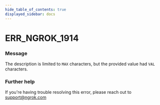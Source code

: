 ```yaml
---
hide_table_of_contents: true
displayed_sidebar: docs
---
```



# ERR_NGROK_1914

### Message

The description is limited to `MAX` characters, but the provided value had `VAL` characters.

<ErrorDetails error="err_ngrok_1914" />

### Further help

If you're having trouble resolving this error, please reach out to [support@ngrok.com](mailto:support@ngrok.com?subject=Help%20with%20ERR_NGROK_1914)
